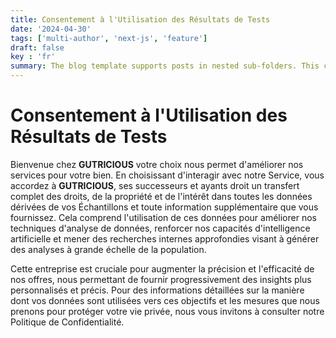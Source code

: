 ```yaml
---
title: Consentement à l'Utilisation des Résultats de Tests
date: '2024-04-30'
tags: ['multi-author', 'next-js', 'feature']
draft: false
key : 'fr'
summary: The blog template supports posts in nested sub-folders. This can be used to group posts of similar content e.g. a multi-part course.
---
```


# Consentement à l'Utilisation des Résultats de Tests

Bienvenue chez **GUTRICIOUS** votre choix nous permet d'améliorer nos services pour votre bien. En choisissant d'interagir avec notre Service, vous accordez à **GUTRICIOUS**, ses successeurs et ayants droit un transfert complet des droits, de la propriété et de l'intérêt dans toutes les données dérivées de vos Échantillons et toute information supplémentaire que vous fournissez. Cela comprend l'utilisation de ces données pour améliorer nos techniques d'analyse de données, renforcer nos capacités d'intelligence artificielle et mener des recherches internes approfondies visant à générer des analyses à grande échelle de la population.

Cette entreprise est cruciale pour augmenter la précision et l'efficacité de nos offres, nous permettant de fournir progressivement des insights plus personnalisés et précis. Pour des informations détaillées sur la manière dont vos données sont utilisées vers ces objectifs et les mesures que nous prenons pour protéger votre vie privée, nous vous invitons à consulter notre Politique de Confidentialité.

